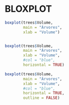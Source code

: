 
# BLOXPLOT
```r

boxplot(trees$Volume,
        main = "Árvores",
        xlab = "Volume")


boxplot(trees$Volume,
        main = "Árvores",
        xlab = "Volume",
        #col = "blue",
        horizontal = TRUE)

boxplot(trees$Volume,
        main = "Árvores",
        xlab = "Volume",
        #col = "blue",
        horizontal = TRUE,
        outline = FALSE)


```


